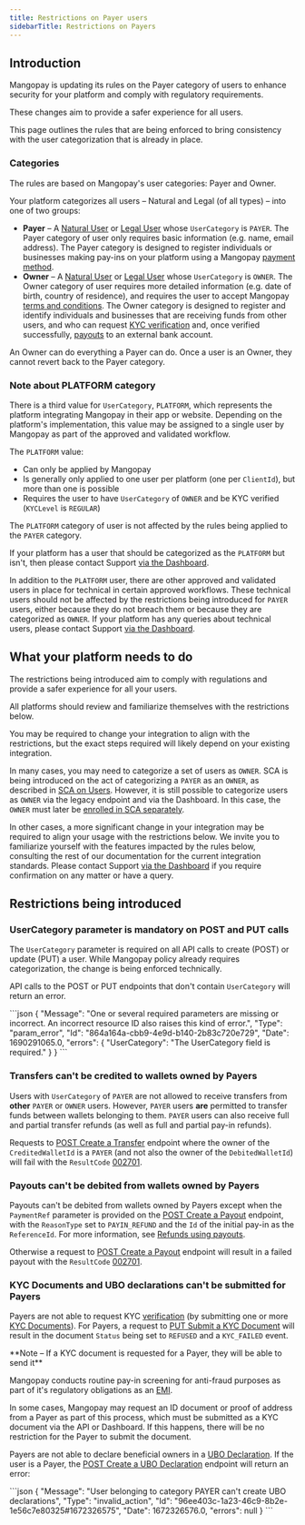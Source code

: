 ```yaml
---
title: Restrictions on Payer users
sidebarTitle: Restrictions on Payers
---
```


## Introduction

Mangopay is updating its rules on the Payer category of users to enhance security for your platform and comply with regulatory requirements.

These changes aim to provide a safer experience for all users.

This page outlines the rules that are being enforced to bring consistency with the user categorization that is already in place.

### Categories

The rules are based on Mangopay's user categories: Payer and Owner.

Your platform categorizes all users – Natural and Legal (of all types) – into one of two groups:

- **Payer** – A [Natural User](/api-reference/users/create-natural-user) or [Legal User](/api-reference/users/create-legal-user) whose `UserCategory` is `PAYER`. The Payer category of user only requires basic information (e.g. name, email address). The Payer category is designed to register individuals or businesses making pay-ins on your platform using a Mangopay [payment method](/guides/payment-methods).
- **Owner** – A [Natural User](/api-reference/users/create-natural-user) or [Legal User](/api-reference/users/create-legal-user) whose `UserCategory` is `OWNER`. The Owner category of user requires more detailed information (e.g. date of birth, country of residence), and requires the user to accept Mangopay [terms and conditions](/guides/users/terms). The Owner category is designed to register and identify individuals and businesses that are receiving funds from other users, and who can request [KYC verification](/guides/users/verification) and, once verified successfully, [payouts](/guides/payouts) to an external bank account.

An Owner can do everything a Payer can do. Once a user is an Owner, they cannot revert back to the Payer category.

### Note about PLATFORM category 
There is a third value for `UserCategory`, `PLATFORM`, which represents the platform integrating Mangopay in their app or website. Depending on the platform's implementation, this value may be assigned to a single user by Mangopay as part of the approved and validated workflow.

The `PLATFORM` value:
- Can only be applied by Mangopay 
- Is generally only applied to one user per platform (one per `ClientId`), but more than one is possible
- Requires the user to have `UserCategory` of `OWNER` and be KYC verified (`KYCLevel` is `REGULAR`)

The `PLATFORM` category of user is not affected by the rules being applied to the `PAYER` category.

If your platform has a user that should be categorized as the `PLATFORM` but isn't, then please contact Support <a href="https://hub.mangopay.com/" target="_blank">via the Dashboard</a>.

In addition to the `PLATFORM` user, there are other approved and validated users in place for technical in certain approved workflows. These technical users should not be affected by the restrictions being introduced for `PAYER` users, either because they do not breach them or because they are categorized as `OWNER`. If your platform has any queries about technical users, please contact Support <a href="https://hub.mangopay.com/" target="_blank">via the Dashboard</a>.

## What your platform needs to do

The restrictions being introduced aim to comply with regulations and provide a safer experience for all your users. 

All platforms should review and familiarize themselves with the restrictions below.

You may be required to change your integration to align with the restrictions, but the exact steps required will likely depend on your existing integration.

In many cases, you may need to categorize a set of users as `OWNER`. SCA is being introduced on the act of categorizing a `PAYER` as an `OWNER`, as described in [SCA on Users](/guides/sca/users). However, it is still possible to categorize users as `OWNER` via the legacy endpoint and via the Dashboard. In this case, the `OWNER` must later be [enrolled in SCA separately](/guides/sca/users#enroll-an-existing-owner).

In other cases, a more significant change in your integration may be required to align your usage with the restrictions below. We invite you to familiarize yourself with the features impacted by the rules below, consulting the rest of our documentation for the current integration standards. Please contact Support <a href="https://hub.mangopay.com/" target="_blank">via the Dashboard</a> if you require confirmation on any matter or have a query.

## Restrictions being introduced

### UserCategory parameter is mandatory on POST and PUT calls

The `UserCategory` parameter is required on all API calls to create (POST) or update (PUT) a user. While Mangopay policy already requires categorization, the change is being enforced technically.

API calls to the POST or PUT endpoints that don't contain `UserCategory` will return an error.

<Accordion title="Example of error that will be returned">
```json
{
  "Message": "One or several required parameters are missing or incorrect. An incorrect resource ID also raises this kind of error.",
    "Type": "param_error",
    "Id": "864a164a-cbb9-4e9d-b140-2b83c720e729",
    "Date": 1690291065.0,
    "errors": {
      "UserCategory": "The UserCategory field is required."
    }
}
```
</Accordion>

### Transfers can't be credited to wallets owned by Payers

Users with `UserCategory` of `PAYER` are not allowed to receive transfers from **other** `PAYER` or `OWNER` users. However, `PAYER` users **are** permitted to transfer funds between wallets belonging to them. `PAYER` users can also receive full and partial transfer refunds (as well as full and partial pay-in refunds).

Requests to [POST Create a Transfer](/api-reference/transfers/create-transfer) endpoint where the owner of the `CreditedWalletId` is a `PAYER` (and not also the owner of the `DebitedWalletId`) will fail with the `ResultCode` [002701](/errors/codes/002701).

### Payouts can't be debited from wallets owned by Payers

Payouts can't be debited from wallets owned by Payers except when the `PaymentRef` parameter is provided on the [POST Create a Payout](/api-reference/payouts/create-payout) endpoint, with the `ReasonType` set to `PAYIN_REFUND` and the `Id` of the initial pay-in as the `ReferenceId`. For more information, see [Refunds using payouts](/guides/payouts/integration#refunds-using-payouts).

Otherwise a request to [POST Create a Payout](/api-reference/payouts/create-payout) endpoint will result in a failed payout with the `ResultCode` [002701](/errors/codes/002701).

### KYC Documents and UBO declarations can't be submitted for Payers

Payers are not able to request KYC [verification](/guides/users/verification) (by submitting one or more [KYC Documents](/api-reference/kyc-documents/kyc-document-object)). For Payers, a request to [PUT Submit a KYC Document](/api-reference/kyc-documents/submit-kyc-document) will result in the document `Status` being set to `REFUSED` and a `KYC_FAILED` event.

<Note>
**Note – If a KYC document is requested for a Payer, they will be able to send it**

Mangopay conducts routine pay-in screening for anti-fraud purposes as part of it's regulatory obligations as an [EMI](/guides/glossary#electronic-money-institution-emi).

In some cases, Mangopay may request an ID document or proof of address from a Payer as part of this process, which must be submitted as a KYC document via the API or Dashboard. If this happens, there will be no restriction for the Payer to submit the document.
</Note>

Payers are not able to declare beneficial owners in a [UBO Declaration](/api-reference/ubo-declarations/ubo-declaration-object). If the user is a Payer, the [POST Create a UBO Declaration](/api-reference/ubo-declarations/create-ubo-declaration) endpoint will return an error:

<Accordion title="Example of error that will be returned">
```json
{
    "Message": "User belonging to category PAYER can't create UBO declarations",
    "Type": "invalid_action",
    "Id": "96ee403c-1a23-46c9-8b2e-1e56c7e80325#1672326575",
    "Date": 1672326576.0,
    "errors": null
}
```
</Accordion>
